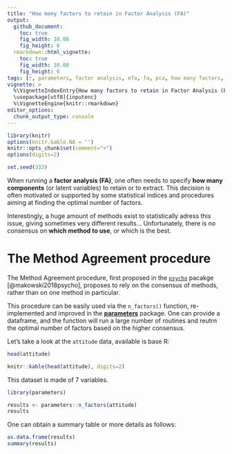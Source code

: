 ```yaml
---
title: "How many factors to retain in Factor Analysis (FA)"
output: 
  github_document:
    toc: true
    fig_width: 10.08
    fig_height: 6
  rmarkdown::html_vignette:
    toc: true
    fig_width: 10.08
    fig_height: 6
tags: [r, parameters, factor analysis, efa, fa, pca, how many factors, n factors]
vignette: >
  %\VignetteIndexEntry{How many factors to retain in Factor Analysis (FA)}
  \usepackage[utf8]{inputenc}
  %\VignetteEngine{knitr::rmarkdown}
editor_options: 
  chunk_output_type: console
---
```


```r
library(knitr)
options(knitr.kable.NA = '')
knitr::opts_chunk$set(comment=">")
options(digits=2)

set.seed(333)
```


When running a **factor analysis (FA)**, one often needs to specify **how many components** (or latent variables) to retain or to extract. This decision is often motivated or supported by some statistical indices and procedures aiming at finding the optimal number of factors. 

Interestingly, a huge amount of methods exist to statistically adress this issue, giving sometimes very different results... Unfortunately, there is no consensus on **which method to use**, or which is the best.


# The Method Agreement procedure

The Method Agreement procedure, first proposed in the [`psycho`](https://neuropsychology.github.io/psycho.R/2018/05/24/n_factors.html) pacakge [@makowski2018psycho], proposes to rely on the consensus of methods, rather than on one method in particular.


This procedure can be easily used via the `n_factors()` function, re-implemented and improved in the [**parameters**](https://github.com/easystats/parameters) package. One can provide a dataframe, and the function will run a large number of routines and reutrn the optimal number of factors based on the higher consensus.  

Let's take a look at the `attitude` data, available is base R:

```r
head(attitude)
```
```r
knitr::kable(head(attitude), digits=2)
```

This dataset is made of 7 variables.

```r
library(parameters)

results <- parameters::n_factors(attitude)
results
```

One can obtain a summary table or more details as follows:

```r
as.data.frame(results)
summary(results)
```


